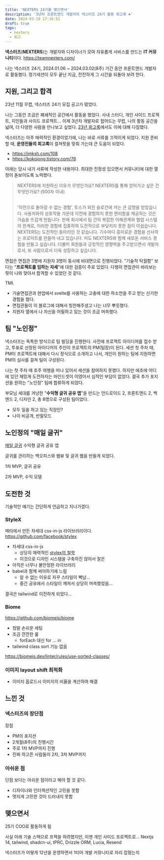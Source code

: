 ```yaml
---
title: 'NEXTERS 24기를 맺으면서'
description: '3년차 프론트엔드 개발자의 넥스터즈 24기 활동 회고록 ☘️'
date: 2024-03-10 17:16:51
draft: true
tags:
  - nexters
  - 회고
---
```


**넥스터즈**(**NEXTERS**)는 개발자와 디자이너가 모여 자유롭게 서비스를 만드는 **IT 커뮤니티**이다.
https://teamnexters.com/

나는 넥스터즈 24기, 2024.01.06 ~ 2024.03.02(8주) 기간 동안 프론트엔드 개발자로 활동했다.
정기세션이 모두 끝난 지금, 잔잔하게 그 시간을 되돌아 보려 한다.

## 지원, 그리고 합격

23년 11월 무렵, 넥스터즈 24기 모집 공고가 떴었다.

나는 그동안 조금은 폐쇄적인 공간에서 활동을 했었다. 사내 스터디, 개인 사이드 프로젝트, 지인들과 사이드 프로젝트... 이제 3년차 개발자로 접어드는 무렵, 나의 활동 공간을 넓여, 더 다양한 사람을 만나보고 싶었다. [23년 회고록](https://bepyan.me/post/2023-settlement#%EB%B9%84%EC%8A%B7%ED%95%9C-%EA%B4%80%EC%8B%AC%EC%82%AC%EC%9D%98-%EC%82%AC%EB%9E%8C%EB%93%A4%EA%B3%BC-%EA%B5%90%EB%A5%98%ED%95%98%EB%8A%94-%ED%99%98%EA%B2%BD)에서도 이에 대해 다짐했다.

넥스터즈는 아주 매력적인 환경이었기에, 나는 바로 서류를 끄적이게 되었다.
지원 준비 할 때, **운영진들의 회고록**이 컬쳐핏을 맞춰 가는데 큰 도움이 되었다.

- https://imksh.com/108
- https://kokojong.tistory.com/78

아래는 당시 내가 서류에 작성한 내용이다.
최대한 진정성 있으면서 커뮤니티에 대한 열정이 돋보이도록 노력했다.

> NEXTERS에 지원하신 이유가 무엇인가요? NEXTERS를 통해 얻어가고 싶은 건 무엇인가요? (500자 이내)
>
> <br />
> '이전으로 돌아갈 수 없는 경험', 토스가 외친 슬로건에 저는 큰 감명을 받았습니다.
> 사용자와의 상호작용 가운데 이전에 경험하지 못한 편리함을 제공하는 것은 가슴을 뜨겁게
> 만듭니다. 현재 회사에서 팀 간의 복잡한 이해관계와 협업 시스템의 한계로, 이러한
> 경험에 집중하여 도전적으로 부딪치지 못한 점이 아쉽습니다.
>
> <br />
> NEXTERS는 도전적인 동아리인 것 같습니다. 기수마다 흥미로운 경험을 선사하는 프로덕트를
> 만들어 내고 있습니다. 저도 NEXTERS와 함께 새로운 서비스 경험을 만들고 싶습니다.
> 더불어 회원들과 긍정적인 영향력을 주고받으면서 개발자로서, 또 사람으로서 더욱 성장하고
> 싶습니다.

면접은 면접관 3명에 지원자 3명이 동시에 비대면으로 진행되었다.
"기술적 탁월함" 보다는 "**프로젝트를 임하는 자세**"에 대한 검증이 주로 있었다. 다행히 면접관이 바라보는 핏이 나와 맞아서 합격할 수 있었던 것 같다.

TMI.

- 기술면접관과 현업에서 svelte를 사용하는 고충에 대한 하소연을 주고 받는 신기한 경험을 했다.
- 면접관들이 이 블로그에 대해서 칭찬해주셨고 나는 너무 뿌듯했다.
- 지원자 옆에서 나 자신을 어필하고 있는 것이 조금 머쓱했다.

## 팀 "노인정"

넥스터즈는 독특한 방식으로 팀 빌딩을 진행한다.
사전에 프로젝트 아이디어를 접수 받고, 투표로 선정된 아이디어의 주인이 프로젝트의 PM(팀장)이 된다. 세션 첫 주차 때, PM이 프로젝트에 대해서 다시 정식으로 소개하고 나서, 개인이 원하는 팀에 지원하면 PM의 심사를 걸쳐 팀이 구성된다.

나는 첫 주차 때 호주 여행을 떠나 있어서 세션을 참여하지 못했다. 하지만 에초에 어디에 있던 재밌게 도전하자는 마인드셋이 이였어서 심적인 부담이 없었다. 결국 추가 포지션을 원하는 "노인정" 팀에 합류하게 되었다.

부모님 세대를 겨냥한 "**수익형 글귀 공유 앱**"을 만드는
안드로이드 2, 프론트엔드 2, 백엔드 2, 디자인 2, 총 8명으로 구성된 팀이었다.

- 모두 일을 하고 있는 직장인?
- 나이 비공개, 반말모드

## 노인정의 "매일 글귀"

[매일 글귀](https://play.google.com/store/apps/details?id=com.silvertown.android.dailyphrase)
수익형 글귀 공유 앱

글귀를 관리하는 백오피스와 웹뷰 및 글귀 웹을 만들게 되었다.

1차 MVP, 글귀 공유

2차 MVP, 수익 모델

## 도전한 것

기술적인 얘기는 간단하게 언급하고 지나가겠다.

### StyleX

메타에서 만든 차세대 css-in-js 라이브러리이다.
https://github.com/facebook/stylex

- 차세대 css-in-js
  - 상당히 매력적인 [stylex의 철학](https://stylexjs.com/docs/learn/thinking-in-stylex/)
  - 이것으로 디자인 시스템을 구축하진 않아서 잘은
- 아직은 너무나 불안정한 라이브러리
- babel과 함께 써야하기에 느림
  - 알 수 없는 이유로 자꾸 스타일이 뻑남...
  - 중간 공유에서 스타일이 깨져서 상당히 머쓱했었음...

결국은 tailwind로 이전하게 되었다...

### Biome

https://github.com/biomejs/biome

- 정말 손쉬운 세팅
- 조금 깐깐한 룰
  - forEach 대신 for … in
- tailwind class sort 기능 없음

https://biomejs.dev/linter/rules/use-sorted-classes/

### 이미지 layout shift 최적화

- 이미지 옵로드시 이미지의 비율을 계산하여 해결

## 느낀 것

### 넥스터즈의 장단점

장점

- PM의 포지션
- 2개월(8주)의 진행시간
- 주로 1차 MVP까지 진행
- 진짜 하고픈 사람들이 2차, 3차 MVP까지

### 아쉬운 점

단점 보다는 아쉬운 점이라고 해야 할 것 같다.

- 디자이너와 인터렉션적인 고민을 못함
- 멋지게 고민한 것이 드러내지 못함

## 맺으면서

25기 COO로 활동하게 됨

사실 아래 기술 스택으로 프젝을 하려했지만, 이젠 개인 사이드 프로젝트로...
Nextjs 14, tailwind, shadcn-ui, tPRC, Drizzle ORM, Lucia, Resend

넥스터즈가 어떻게 12년을 운영하면서 1티어 개발 커뮤니티로 자리 잡혔는지
